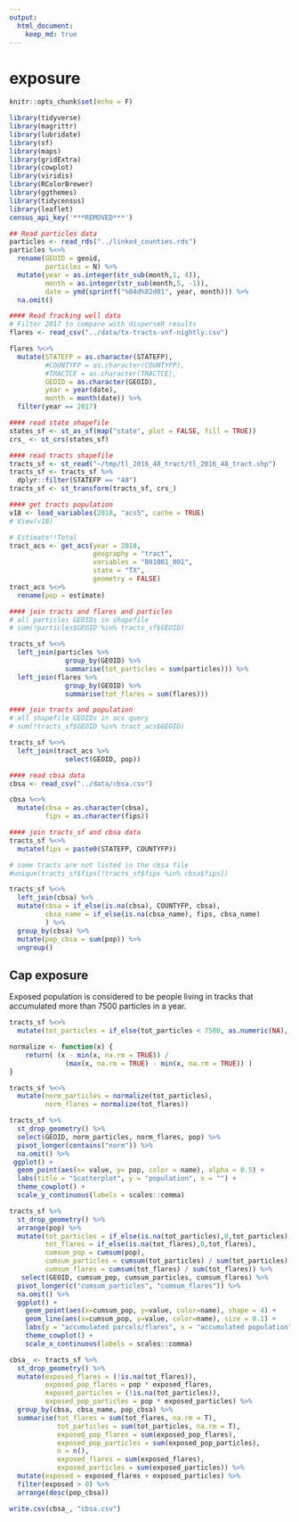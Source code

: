 ```yaml
---
output: 
  html_document:
    keep_md: true
---
```


# exposure

```r
knitr::opts_chunk$set(echo = F)
```

```r
library(tidyverse)
library(magrittr)
library(lubridate)
library(sf)
library(maps)
library(gridExtra)
library(cowplot)
library(viridis)
library(RColorBrewer)
library(ggthemes)
library(tidycensus)
library(leaflet)
census_api_key('***REMOVED***')
```

```r
## Read particles data
particles <- read_rds("../linked_counties.rds")
particles %<>%
  rename(GEOID = geoid, 
         particles = N) %>% 
  mutate(year = as.integer(str_sub(month,1, 4)), 
         month = as.integer(str_sub(month,5, -1)), 
         date = ymd(sprintf("%04d%02d01", year, month))) %>% 
  na.omit()
```

```r
#### Read fracking well data
# Filter 2017 to compare with disperseR results
flares <- read_csv("../data/tx-tracts-vnf-nightly.csv")

flares %<>%
  mutate(STATEFP = as.character(STATEFP), 
         #COUNTYFP = as.character(COUNTYFP), 
         #TRACTCE = as.character(TRACTCE),
         GEOID = as.character(GEOID), 
         year = year(date), 
         month = month(date)) %>% 
  filter(year == 2017)
```

```r
#### read state shapefile
states_sf <- st_as_sf(map("state", plot = FALSE, fill = TRUE))
crs_ <- st_crs(states_sf)
```

<!-- ```{python} -->
<!-- import wget -->
<!-- from zipfile import ZipFile -->
<!-- import os -->

<!-- url = 'https://www2.census.gov/geo/tiger/TIGER2016/TRACT/tl_2016_48_tract.zip' -->
<!-- wget.download(url, os.path.expanduser('~/tmp')) -->
<!-- file_name = os.path.expanduser('~/tmp/tl_2016_48_tract.zip') -->
<!-- ZipFile(file_name, 'r').extractall(os.path.expanduser('~/tmp/tl_2016_48_tract/')) -->
<!-- os.system("ls ~/tmp/tl_2016_48_tract/") -->
<!-- ``` -->

```r
#### read tracts shapefile
tracts_sf <- st_read("~/tmp/tl_2016_48_tract/tl_2016_48_tract.shp")
tracts_sf <- tracts_sf %>% 
  dplyr::filter(STATEFP == "48")
tracts_sf <- st_transform(tracts_sf, crs_)
```

```r
#### get tracts population
v18 <- load_variables(2018, "acs5", cache = TRUE)
# View(v18)

# Estimate!!Total
tract_acs <- get_acs(year = 2018,
                     geography = "tract",
                     variables = "B01001_001",
                     state = "TX",
                     geometry = FALSE)
tract_acs %<>% 
  rename(pop = estimate)
```

```r
#### join tracts and flares and particles
# all particles GEOIDs in shapefile
# sum(!particles$GEOID %in% tracts_sf$GEOID)

tracts_sf %<>% 
  left_join(particles %>% 
              group_by(GEOID) %>% 
              summarise(tot_particles = sum(particles))) %>% 
  left_join(flares %>% 
              group_by(GEOID) %>% 
              summarise(tot_flares = sum(flares)))
```

```r
#### join tracts and population
# all shapefile GEOIDs in acs query
# sum(!tracts_sf$GEOID %in% tract_acs$GEOID) 

tracts_sf %<>% 
  left_join(tract_acs %>% 
              select(GEOID, pop))
```

```r
#### read cbsa data
cbsa <- read_csv("../data/cbsa.csv")

cbsa %<>% 
  mutate(cbsa = as.character(cbsa), 
         fips = as.character(fips))
```

```r
#### join tracts_sf and cbsa data
tracts_sf %<>% 
  mutate(fips = paste0(STATEFP, COUNTYFP))

# some tracts are not listed in the cbsa file
#unique(tracts_sf$fips[!tracts_sf$fips %in% cbsa$fips])

tracts_sf %<>% 
  left_join(cbsa) %>% 
  mutate(cbsa = if_else(is.na(cbsa), COUNTYFP, cbsa), 
         cbsa_name = if_else(is.na(cbsa_name), fips, cbsa_name)
         ) %>% 
  group_by(cbsa) %>% 
  mutate(pop_cbsa = sum(pop)) %>% 
  ungroup()
```

## Cap exposure

Exposed population is considered to be people living in tracks that accumulated more than 7500 particles in a year.

```r
tracts_sf %<>% 
  mutate(tot_particles = if_else(tot_particles < 7500, as.numeric(NA), tot_particles))

normalize <- function(x) {
    return( (x - min(x, na.rm = TRUE)) / 
              (max(x, na.rm = TRUE) - min(x, na.rm = TRUE)) )
}

tracts_sf %<>% 
  mutate(norm_particles = normalize(tot_particles), 
         norm_flares = normalize(tot_flares))

tracts_sf %>% 
  st_drop_geometry() %>% 
  select(GEOID, norm_particles, norm_flares, pop) %>% 
  pivot_longer(contains("norm")) %>% 
  na.omit() %>% 
 ggplot() + 
  geom_point(aes(x= value, y= pop, color = name), alpha = 0.5) + 
  labs(title = "Scatterplot", y = "population", x = "") + 
  theme_cowplot() + 
  scale_y_continuous(labels = scales::comma)
```

```r
tracts_sf %>% 
  st_drop_geometry() %>% 
  arrange(pop) %>% 
  mutate(tot_particles = if_else(is.na(tot_particles),0,tot_particles),
         tot_flares = if_else(is.na(tot_flares),0,tot_flares),
         cumsum_pop = cumsum(pop),  
         cumsum_particles = cumsum(tot_particles) / sum(tot_particles), 
         cumsum_flares = cumsum(tot_flares) / sum(tot_flares)) %>% 
   select(GEOID, cumsum_pop, cumsum_particles, cumsum_flares) %>%
  pivot_longer(c("cumsum_particles", "cumsum_flares")) %>% 
  na.omit() %>%
  ggplot() + 
    geom_point(aes(x=cumsum_pop, y=value, color=name), shape = 4) +
    geom_line(aes(x=cumsum_pop, y=value, color=name), size = 0.1) + 
    labs(y = "accumulated parcels/flares", x = "accumulated population") + 
    theme_cowplot() +  
    scale_x_continuous(labels = scales::comma)
```

```r
cbsa_ <- tracts_sf %>% 
  st_drop_geometry() %>% 
  mutate(exposed_flares = (!is.na(tot_flares)), 
         exposed_pop_flares = pop * exposed_flares, 
         exposed_particles = (!is.na(tot_particles)),
         exposed_pop_particles = pop * exposed_particles) %>% 
  group_by(cbsa, cbsa_name, pop_cbsa) %>% 
  summarise(tot_flares = sum(tot_flares, na.rm = T), 
            tot_particles = sum(tot_particles, na.rm = T),
            exposed_pop_flares = sum(exposed_pop_flares),
            exposed_pop_particles = sum(exposed_pop_particles),
            n = n(), 
            exposed_flares = sum(exposed_flares), 
            exposed_particles = sum(exposed_particles)) %>% 
  mutate(exposed = exposed_flares + exposed_particles) %>% 
  filter(exposed > 0) %>% 
  arrange(desc(pop_cbsa))

write.csv(cbsa_, "cbsa.csv")
```
